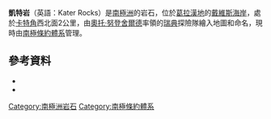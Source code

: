 {{coord|63|46|S|59|53|W|source:GNIS|display=title}}

'''凱特岩'''（英語：Kater Rocks）是[[南極洲|南極洲]]的岩石，位於[[葛拉漢地|葛拉漢地]]的[[戴維斯海岸|戴維斯海岸]]，處於[[卡特角|卡特角]]西北面2公里，由[[奧托·努登舍爾德|奧托·努登舍爾德]]率領的[[瑞典|瑞典]]探險隊繪入地圖和命名，現時由[[南極條約體系|南極條約體系]]管理。

==參考資料==
*{{cite gnis | type = antarid | id = 7784| name = Kater Rocks| accessdate = 2013-04-14}}
*{{usgs-gazetteer|id=7784}}

{{Antarctica-geo-stub}}
[[Category:南極洲岩石|Category:南極洲岩石]]
[[Category:南極條約體系|Category:南極條約體系]]